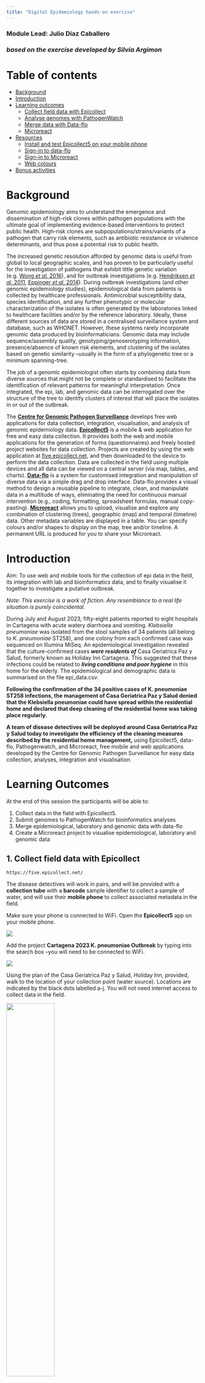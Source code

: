 ```yaml
---
title: "Digital Epidemiology hands-on exercise"
---
```


### Module Lead: Julio Diaz Caballero

### ***based on the exercise developed by Silvia Argimon***

# Table of contents

-   [Background](#background)
-   [Introduction](#introduction)
-   [Learning outcomes](#learning-outcomes)
    -   [Collect field data with Epicollect](#collect-field-data-with-epicollect)
    -   [Analyse genomes with PathogenWatch](#analyse-genomes-with-pathogenwatch)
    -   [Merge data with Data-flo](#merge-data-with-data-flo)
    -   [Microreact](#microreact)
-   [Resources](#resources)
    -   [Install and test Epicollect5 on your mobile phone](#install-and-test-epicollect5-on-your-mobile-phone)
    -   [Sign-in to data-flo](#sign-in-to-data-flo)
    -   [Sign-in to Microreact](#sign-in-to-microreact)
    -   [Web colours](#web-colours)
-   [Bonus activities](#bonus-activities)

# Background {#background}

Genomic epidemiology aims to understand the emergence and dissemination of high-risk clones within pathogen populations with the ultimate goal of implementing evidence-based interventions to protect public health. High-risk clones are subpopulations/strains/variants of a pathogen that carry risk elements, such as antibiotic resistance or virulence determinants, and thus pose a potential risk to public health.

The increased genetic resolution afforded by genomic data is useful from global to local geographic scales, and has proven to be particularly useful for the investigation of pathogens that exhibit little genetic variation (e.g. [Wong *et al.* 2016](https://pubmed.ncbi.nlm.nih.gov/27703135/)), and for outbreak investigations (e.g. [Hendriksen *et al.* 2011](https://pubmed.ncbi.nlm.nih.gov/21862630/), [Eppinger *et al.* 2014](https://pubmed.ncbi.nlm.nih.gov/25370488/)). During outbreak investigations (and other genomic epidemiology studies), epidemiological data from patients is collected by healthcare professionals. Antimicrobial susceptibility data, species identification, and any further phenotypic or molecular characterization of the isolates is often generated by the laboratories linked to healthcare facilities and/or by the reference laboratory. Ideally, these different sources of data are stored in a centralised surveillance system and database, such as WHONET. However, these systems rarely incorporate genomic data produced by bioinformaticians. Genomic data may include sequence/assembly quality, genotyping/genoserotyping information, presence/absence of known risk elements, and clustering of the isolates based on genetic similarity --usually in the form of a phylogenetic tree or a minimum spanning-tree.

The job of a genomic epidemiologist often starts by combining data from diverse sources that might not be complete or standardised to facilitate the identification of relevant patterns for meaningful interpretation. Once integrated, the epi, lab, and genomic data can be interrogated over the structure of the tree to identify clusters of interest that will place the isolates in or out of the outbreak.

The [**Centre for Genomic Pathogen Surveillance**](https://www.pathogensurveillance.net/our-software/) develops free web applications for data collection, integration, visualisation, and analysis of genomic epidemiology data. [**Epicollect5**](https://five.epicollect.net/) is a mobile & web application for free and easy data collection. It provides both the web and mobile applications for the generation of forms (questionnaires) and freely hosted project websites for data collection. Projects are created by using the web application at [five.epicollect.net](five.epicollect.net), and then downloaded to the device to perform the data collection. Data are collected in the field using multiple devices and all data can be viewed on a central server (via map, tables, and charts). [**Data-flo**](https://data-flo.io/) is a system for customised integration and manipulation of diverse data via a simple drag and drop interface. Data-flo provides a visual method to design a reusable pipeline to integrate, clean, and manipulate data in a multitude of ways, eliminating the need for continuous manual intervention (e.g., coding, formatting, spreadsheet formulas, manual copy-pasting). [**Microreact**](https://microreact.org/) allows you to upload, visualise and explore any combination of clustering (trees), geographic (map) and temporal (timeline) data. Other metadata variables are displayed in a table. You can specify colours and/or shapes to display on the map, tree and/or timeline. A permanent URL is produced for you to share your Microreact.

# Introduction {#introduction}

Aim: To use web and mobile tools for the collection of epi data in the field, its integration with lab and bioinformatics data, and to finally visualise it together to investigate a putative outbreak.

*Note: This exercise is a work of fiction. Any resemblance to a real life situation is purely coincidental.*

During July and August 2023, fifty-eight patients reported to eight hospitals in Cartagena with acute watery diarrhoea and vomiting. *Klebsiella pneumoniae* was isolated from the stool samples of 34 patients (all belong to *K. pneumoniae* ST258), and one colony from each confirmed case was sequenced on Illumina MiSeq. An epidemiological investigation revealed that the culture-confirmed cases ***were residents of*** Casa Geriatrica Paz y Salud, formerly known as Holiday Inn Cartagena. This suggested that these infections could be related to ***living conditions and poor hygiene*** in this home for the elderly. The epidemiological and demographic data is summarised on the file epi_data.csv.

**Following the confirmation of the 34 positive cases of K. pneumoniae ST258 infections, the management of Casa Geriatrica Paz y Salud denied that the Klebsiella pneumoniae could have spread within the residential home and declared that deep cleaning of the residential home was taking place regularly.**

**A team of disease detectives will be deployed around Casa Geriatrica Paz y Salud today to investigate the efficiency of the cleaning measures described by the residential home management,** using Epicollect5, data-flo, Pathogenwatch, and Microreact, free mobile and web applications developed by the Centre for Genomic Pathogen Surveillance for easy data collection, analyses, integration and visualisation.

# Learning Outcomes {#learning-outcomes}

At the end of this session the participants will be able to:

1.  Collect data in the field with Epicollect5.
2.  Submit genomes to PathogenWatch for bioinformatics analyses
3.  Merge epidemiological, laboratory and genomic data with data-flo
4.  Create a Microreact project to visualise epidemiological, laboratory and genomic data

## 1. Collect field data with Epicollect {#collect-field-data-with-epicollect}

`https://five.epicollect.net/`

The disease detectives will work in pairs, and will be provided with a **collection tube** with a **barcode** sample identifier to collect a sample of water, and will use their **mobile phone** to collect associated metadata in the field.

Make sure your phone is connected to WiFi. Open the **Epicollect5** app on your mobile phone.

![](img/epicollect_logo.jpeg)

Add the project **Cartagena 2023 K. pneumoniae Outbreak** by typing into the search box --you will need to be connected to WiFi.

![](img/epicollect_search.jpeg)

Using the plan of the Casa Geriatrica Paz y Salud, Holiday Inn, provided, walk to the location of your collection point (water source). Locations are indicated by the black dots labelled a-j. You will not need internet access to collect data in the field.

<img src="img/location_map.png" width="50%" height="50%"/>

Open the **Cartagena 2023 K pneumoniae Outbreak** project and add an entry. Follow the form to collect a water sample and associated metadata.

<img src="img/epicollect_add_entry.jpg" width="40%" height="40%"/>

Your team will collect only one water sample, but both of you can collect the associated data on Epicollect5. However, *make sure that only one of you uploads the data later on to avoid duplications.*

Return to the Epidemic Intelligence Center (i.e. the classroom).

One of the pair members only. **Upload your entry (and image)** to the Epicollect5 server --make sure you are connected to the WiFi.

<img src="img/epicollect_upload_data.jpeg" width="30%" height="30%"/>

Submit your water sample to the instructor, which will be sent to the reference lab for culture confirmation.

Once all entries are uploaded by the disease detectives we will take a look at the data together on [**https://five.epicollect.net/project/cartagena-2023-k-pneumoniae-outbreak**](https://five.epicollect.net/project/cartagena-2023-k-pneumoniae-outbreak)

Answer the following questions:

> 1.  What is the most common type of water source?
> 2.  Was it possible to collect a sample from all 13 sources? If not, what were the reasons?

## 2. Analyse genomes with PathogenWatch {#analyse-genomes-with-pathogenwatch}

The reference lab has sent you the culture results on an Excel file called ([`lab_results.xlsx`]()). The lab reported that **2 out of 13** water samples from Casa Geriatrica Paz y Salud were positive for *K. pneumoniae*. **This immediately prompted the closure of the 2 water sources.**

> Does this confirm that the source of the outbreak was contaminated water from Casa Geriatrica Paz y Salud?

One colony from each source was sequenced on Illumina MiSeq by the reference lab and the bioinformatics team has assembled each of them. We will use [**https://pathogen.watch**](https://pathogen.watch) to identify the sequence type (ST) of these genomes using the Pasteur scheme.

Click on the upload link at the top right

Click on `Single Genome FASTAs`

Drag and Drop provided fasta files into the browser and wait for analysis to finish

Click on `VIEW GENOMES`

Select the two analysed genomes

Click on Selected Genomes

Click on Download data

Click on MLST (Pasteur). This will download a csv file with the results.

## 3. Merge data with Data-flo {#merge-data-with-data-flo}

`https://data-flo.io/`

*Note: you need to sign-up for data-flo and Microreact. See instructions in the [Resources](#resources) section. Creating your own account will allow you to manage and edit your projects.*

A maximum likelihood phylogenetic tree ([`tree.nwk`]()) was inferred from the genomes of the 34 clinical samples and 2 environmental (water) samples. Six genomes from a previous outbreak (Jul-Aug 2020) were also included in the tree inference and their associated data added to the ([`epi_data.csv`]()) file.

The disease detectives now have the information needed for the investigation in the following formats:

-   `epi_data.csv` Epi data from 34 clinical cases and 6 cases from previous outbreak
-   `Epicollect project` Metadata of 13 water sources from Casa Geriatrica Paz y Salud
-   `lab_results.xlsx` Culture and serotyping results
-   `mlst-Pasteur.csv` MLST results from PathogenWatch
-   `tree.nwk` Phylogenetic tree of 34 clinical cases, 2 culture-positive water samples, and 6 cases from previous outbreak

The files are located in [**this link**]().

We will combine data from these different sources with a data-flo workflow that takes the files above and the data from the Epicollect project as input, and creates as an output a Microreact project where the data can be visualised.

Open the data-flo workflow ([**https://data-flo.io/run?wbhznSXSn3qAomUnGrXesx**](https://data-flo.io/run?wbhznSXSn3qAomUnGrXesx))

<img src="img/dataflo_2023.png" width="50%" height="50%"/>

Copy the workflow to your own dataflo account.

<img src="img/dataflo_copy.png" width="50%" height="50%"/>

This will open a copy of this workflow in your dataflo account.

<img src="img/dataflo_workflow.png" width="50%" height="50%"/>

**On a different browser tab**, get your microreact `API access token` at [**https://microreact.org/my-account/settings**](https://microreact.org/my-account/settings) (you must already have created your microreact account).

<img src="img/miroreact_token.png" width="50%" height="50%"/>

Edit the workflow to include your own microreact `API access token`.

1.  Click on `*access token` in the `Create microreact project` box
2.  From the options on the right, select `Bind to value`
3.  Paste your `API access token` in the `VALUE` box

<img src="img/dataflo_key.png" width="50%" height="50%"/>

Save your newly edited dataflo project by clicking on the `save` icon.

<img src="img/dataflo_save.png" width="50%" height="50%"/>

Now lets go to the implementation page by clicking on the `i` icon.

<img src="img/dataflo_implementation.png" width="50%" height="50%"/>

To run the workflow paste the url of the Epicollect5 project ([**https://five.epicollect.net/project/cartagena-2023-k-pneumoniae-outbreak**](https://five.epicollect.net/project/cartagena-2023-k-pneumoniae-outbreak)) and upload the files, found [`here`]().

<img src="img/dataflo_run2.png" width="50%" height="50%"/>

Click on **`Run`**. The Outputs box now shows the url of a Microreact project created by data-flo.

<img src="img/dataflo_result.png" width="50%" height="50%"/>

Before you open the Microreact project answer the following questions:

> 1.  If later on we wanted to add additional entries (i.e. water samples) to the Epicollect project, could we use the same data-flo? If so, how would this be beneficial?
> 2.  Do you use/know of any other methods to join data? If so, how do they compare with data-flo?

## 4. Microreact {#microreact}

`https://microreact.org/`

Open the Microreact link in the output from data-flo. It should look something like this:

<img src="img/microreact_link.png" width="50%" height="50%"/>

Now change the colour column to "Hospital". Click on the eye icon at the top left of the page. Select "Hospital from the `Colour Column` dropdown list.

<img src="img/microreact_colour.png" width="50%" height="50%"/>

Scale the markers on the map by clicking on the sliders icoc, then in the opening options click on `Markers`. Finally, toggle the `Scale markers` option on.

<img src="img/microreact_markers.png" width="50%" height="50%"/>

Answer the following questions:

> 1.  What do the markers on the map represent?
> 2.  Which hospital reported the index (first) case? Tip: Click on the earliest sample on the timeline.

Change the colour column to "Source". Click on the eye icon at the top left of the page. Then select "Source" from the `Colour Column` dropdown list.

<img src="img/microreact_source.png" width="50%" height="50%"/>

> 3.  Can you confirm that the source of the outbreak is the contaminated water from Casa Geriatrica Paz y Salud?
> 4.  Why is it useful to include genomes from a previous outbreak in the analysis? Is the current outbreak related to the past outbreak from Jan-Feb 2020?

Microreact assigns colours automatically to every column in your metadata table, but you can customise them. Let's change the colour column to "Household". Click on the eye icon at the top left of the page. Then select "Household" from the `Colour Column` dropdown list.

<img src="img/microreact_household.png" width="50%" height="50%"/>

Now Select "Categorical" from the `Colour Palette` option. Next Select "qualitative" from the `Palette type` dropdown list and "10" from the `Number of colours` dropdown list. Finally, select the second option from the list of palettes.

<img src="img/microreact_palette.png" width="50%" height="50%"/>

Change the colour column back to "Hospital" and add the columns "Source" and "Household" as metadata blocks. For this, select the slider icon from top right of the map panel, then, click on the `Metadata blocks` button. Finally, select "Source" and "Household" from the list of options.

<img src="img/microreact_metadata_blocks.png" width="50%" height="50%"/>

# Resources {#resources}

## Install and test Epicollect5 on your mobile phone {#install-and-test-epicollect5-on-your-mobile-phone}

Epicollect5 is available on Android and iOS. To install it on your mobile device, get it from Google Play or the Apple App Store. To test Epicollect5 on your phone, open the application and click on the pre-loaded EC5 Demo Project. Click on `+ Add entry` and follow the questionnaire. Please answer all the questions, including taking a photo with your phone's camera. Once you've answered the questions, save and upload the entry. Please note that you must be connected to the internet (or to a mobile network) to be able to upload an entry.

## Sign-in to data-flo {#sign-in-to-data-flo}

[**https://docs.data-flo.io/introduction/getting-started-sign-in**](https://docs.data-flo.io/introduction/getting-started-sign-in)

## Sign-in to Microreact {#sign-in-to-microreact}

Head over to [**https://microreact.org/my-account**](https://microreact.org/my-account), and sign up using your email address or any other authenticating option

!<img src="img/microreact_signup.png" width="30%" height="30%"/>

## Web colours {#web-colours}

Web colours are used on web pages, such as the microreact.org projects, and are usually specified in hexadecimal format preceded by ​​a number sign (or hashtag sign if you were born before the Jurassic period). For example, `#FFFFFF` is the hexadecimal code (or hex code) for the colour "white", `#000000` is the hex code for the colour "black", and `#FF00FF` is the hex code for the colour "magenta". For more information on the format of the hexadecimal code see Wikipedia page [**https://en.wikipedia.org/wiki/Web_colors**](https://en.wikipedia.org/wiki/Web_colors)

Useful websites to work with web colours:

### ColorBrewer

[**https://colorbrewer2.org/#type=sequential&scheme=BuGn&n=3**](https://colorbrewer2.org/#type=sequential&scheme=BuGn&n=3) Colour palettes for maps

### ColorHexa

[**https://www.colorhexa.com/**](https://www.colorhexa.com/) Get complementary colours, colour gradients, etc.

### Coolors

[**https://coolors.co/palettes/trending**](https://coolors.co/palettes/trending) Colour palette generator

### Wes Anderson colour palettes

[**https://github.com/karthik/wesanderson**](https://github.com/karthik/wesanderson) Hipster colour palettes inspired by Wes Anderson movies

## Bonus activities {#bonus-activities}

### 1. Download data from the Epicollect5 project on the web.

a.  Go to the [**epicollect link provided above**](https://five.epicollect.net/project/asuncion-2023-s-sonnei-outbreak).

b.  Select `VIEW DATA`.

<img src="img/epicollect_view_data.PNG" width="50%" height="50%"/>

c.  Click on `Download` and select your format of choice.

<img src="img/epicollect_download.png" width="50%" height="50%"/>

### 2. Create a microreact project using a metadata in csv format and a phylogenetic tree.

a.  Click on the menu icon at the top left of the screen

<img src="img/microreact_menu_icon.png" width="40%" height="40%"/>

b.  Click on `Upload`

<img src="img/microreact_upload_option.png" width="30%" height="30%"/>

c.  Click on the `+` symbol at the bottom right of the screen.

<img src="img/microreact_plus_icon.png" width="10%" height="10%"/>

d.  Select `Browse Files`

<img src="img/microreact_browse_files.png" width="20%" height="20%"/>

e.  Choose the files `tree.nwk` and `epi_data.csv`, and click on the `Open` button (These files were downloaded in the [dataflo](#merge-data-with-data-flo) section).

f.  Click on `Continue` in the next prompts.

g.  Your view will look like this:

<img src="img/microreact_bonus_view.png" width="30%" height="30%"/>

h.  You can add a Timeline by clicking on the `pencil` icon at the top left of the screen, and clicking on `Create New Timeline`

<img src="img/microreact_pencil_icon.png" width="50%" height="50%"/>

i.  Then position the new panel by dragging the pointer to the bottom panel.

<img src="img/microreact_bottom_panel.png" width="50%" height="50%"/>

j.  Finally, select "One column: Formatted Values" from the `Temporal Data Type` dropdown list, and "Collection Date" from the `Temporal Data Column` dropdown list. Click on `CLOSE`

<img src="img/microreact_temp_data_type.png" width="50%" height="50%"/>

## 3. Create a Microreact project from a Google Spreadsheet

a.  Open this [**Google spreadsheet**](https://docs.google.com/spreadsheets/d/1DN6fyhHmmkgEU0Ml7Ep_y_2l_JpQZkBfmXZzEwRs70Y/edit?usp=sharing)

<img src="img/bonus_original_spreadsheet.png" width="50%" height="50%"/>

b.  Make a copy of this in your own Google account by selecting `Make a copy` from the `File` menu item. When prompted, click on `Make a copy`. This will open a separate tab where the copy will be available.

<img src="img/bonus_make_copy.png" width="30%" height="30%"/>

<img src="img/bonus_copy.png" width="30%" height="30%"/>

c.  Set access to shareable by clicking on the `Share` button at the top right of the screen. A dialogue screen will popoup, here, click on the `Restricted` button, select `Anyone with the link`, and click on `Done`

<img src="img/bonus_share.png" width="30%" height="30%"/>

d.  Now to publish the google spreadsheet click on the `File` menu item, select `Share`, and click on `Publish on web`

<img src="img/bonus_publish.png" width="30%" height="30%"/>

e.  In the popup message click on `Web page`, and select `Comma-separated values (.csv)`. Also, make sure the `Automatically republish when changes are made` option is turned on under the `Published content and settings` section

<img src="img/bonus_csv.png" width="30%" height="30%"/>

<img src="img/bonus_auto_publish.png" width="30%" height="30%"/>

f.  Confirm your choices in the popup message clicking on `OK`. This will provide more details about your Google spreadsheet, copy the url.

<img src="img/bonus_publish_sure.png" width="30%" height="30%"/>

<img src="img/bonus_link.png" width="30%" height="30%"/>

g.  Go to [**microreact.org**](https://microreact.org), and select `Upload` from the main menu.

<img src="img/bonus_upload.png" width="10%" height="10%"/>

h.  Select the plus icon at the bottom right, and click on `Add URLs`

<img src="img/bonus_add_url.png" width="30%" height="30%"/>

i.  Paste the url from step *f* and select `Data (CSV or TSV)` under `File kind`. Finally click on `CONTINUE` to see your microreact.

<img src="img/bonus_add_files.png" width="30%" height="30%"/>

j.  You should get a screen like this!

<img src="img/bonus_final_mr.png" width="30%" height="30%"/>
